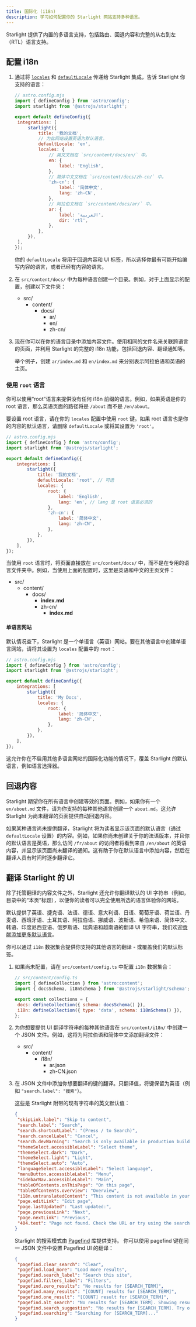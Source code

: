 ```yaml
---
title: 国际化 (i18n)
description: 学习如何配置你的 Starlight 网站支持多种语言。
---
```



Starlight 提供了内置的多语言支持，包括路由、回退内容和完整的从右到左（RTL）语言支持。

## 配置 i18n

1. 通过将 [`locales`](/zh-cn/reference/configuration/#locales) 和 [`defaultLocale`](/zh-cn/reference/configuration/#defaultlocale) 传递给 Starlight 集成，告诉 Starlight 你支持的语言：

   ```js
   // astro.config.mjs
   import { defineConfig } from 'astro/config';
   import starlight from '@astrojs/starlight';

   export default defineConfig({
   	integrations: [
   		starlight({
   			title: '我的文档',
   			// 为此网站设置英语为默认语言。
   			defaultLocale: 'en',
   			locales: {
   				// 英文文档在 `src/content/docs/en/` 中。
   				en: {
   					label: 'English',
   				},
   				// 简体中文文档在 `src/content/docs/zh-cn/` 中。
   				'zh-cn': {
   					label: '简体中文',
   					lang: 'zh-CN',
   				},
   				// 阿拉伯文档在 `src/content/docs/ar/` 中。
   				ar: {
   					label: 'العربية',
   					dir: 'rtl',
   				},
   			},
   		}),
   	],
   });
   ```

   你的 `defaultLocale` 将用于回退内容和 UI 标签，所以选择你最有可能开始编写内容的语言，或者已经有内容的语言。

2. 在 `src/content/docs/` 中为每种语言创建一个目录。例如，对于上面显示的配置，创建以下文件夹：

   <FileTree>

   - src/
     - content/
       - docs/
         - ar/
         - en/
         - zh-cn/

   </FileTree>

3. 现在你可以在你的语言目录中添加内容文件。使用相同的文件名来关联跨语言的页面，并利用 Starlight 的完整的 i18n 功能，包括回退内容、翻译通知等。

   举个例子，创建 `ar/index.md` 和 `en/index.md` 来分别表示阿拉伯语和英语的主页。

### 使用 `root` 语言

你可以使用“root”语言来提供没有任何 i18n 前缀的语言。例如，如果英语是你的 root 语言，那么英语页面的路径将是 `/about` 而不是 `/en/about`。

要设置 root 语言，请在你的 `locales` 配置中使用 `root` 键。如果 root 语言也是你的内容的默认语言，请删除 `defaultLocale` 或将其设置为 `'root'`。

```js
// astro.config.mjs
import { defineConfig } from 'astro/config';
import starlight from '@astrojs/starlight';

export default defineConfig({
	integrations: [
		starlight({
			title: '我的文档',
			defaultLocale: 'root', // 可选
			locales: {
				root: {
					label: 'English',
					lang: 'en', // lang 是 root 语言必须的
				},
				'zh-cn': {
					label: '简体中文',
					lang: 'zh-CN',
				},
			},
		}),
	],
});
```

当使用 `root` 语言时，将页面直接放在 `src/content/docs/` 中，而不是在专用的语言文件夹中。例如，当使用上面的配置时，这里是英语和中文的主页文件：

<FileTree>

- src/
  - content/
    - docs/
      - **index.md**
      - zh-cn/
        - **index.md**

</FileTree>

#### 单语言网站

默认情况查下，Starlight 是一个单语言（英语）网站。要在其他语言中创建单语言网站，请将其设置为 `locales` 配置中的 `root`：

```js
// astro.config.mjs
import { defineConfig } from 'astro/config';
import starlight from '@astrojs/starlight';

export default defineConfig({
	integrations: [
		starlight({
			title: 'My Docs',
			locales: {
				root: {
					label: '简体中文',
					lang: 'zh-CN',
				},
			},
		}),
	],
});
```

这允许你在不启用其他多语言网站的国际化功能的情况下，覆盖 Starlight 的默认语言，例如语言选择器。

## 回退内容

Starlight 期望你在所有语言中创建等效的页面。例如，如果你有一个 `en/about.md` 文件，请为你支持的每种其他语言创建一个 `about.md`。这允许 Starlight 为尚未翻译的页面提供自动回退内容。

如果某种语言尚未提供翻译，Starlight 将为读者显示该页面的默认语言（通过 `defaultLocale` 设置）的内容。例如，如果你尚未创建关于你的法语版本，并且你的默认语言是英语，那么访问 `/fr/about` 的访问者将看到来自 `/en/about` 的英语内容，并显示该页面尚未翻译的通知。这有助于你在默认语言中添加内容，然后在翻译人员有时间时逐步翻译它。

## 翻译 Starlight 的 UI

除了托管翻译的内容文件之外，Starlight 还允许你翻译默认的 UI 字符串（例如，目录中的“本页”标题），以便你的读者可以完全使用所选的语言体验你的网站。

默认提供了英语、捷克语、法语、德语、意大利语、日语、葡萄牙语、荷兰语、丹麦语、西班牙语、土耳其语、阿拉伯语、挪威语、波斯语、希伯来语、简体中文、韩语、印度尼西亚语、俄罗斯语、瑞典语和越南语的翻译 UI 字符串，我们欢迎[贡献添加更多默认语言](https://github.com/withastro/starlight/blob/main/CONTRIBUTING.md)。

你可以通过 `i18n` 数据集合提供你支持的其他语言的翻译 - 或覆盖我们的默认标签。

1. 如果尚未配置，请在 `src/content/config.ts` 中配置 `i18n` 数据集合：

   ```js
   // src/content/config.ts
   import { defineCollection } from 'astro:content';
   import { docsSchema, i18nSchema } from '@astrojs/starlight/schema';

   export const collections = {
   	docs: defineCollection({ schema: docsSchema() }),
   	i18n: defineCollection({ type: 'data', schema: i18nSchema() }),
   };
   ```

2. 为你想要提供 UI 翻译字符串的每种其他语言在 `src/content/i18n/` 中创建一个 JSON 文件。例如，这将为阿拉伯语和简体中文添加翻译文件：

   <FileTree>

   - src/
     - content/
       - i18n/
         - ar.json
         - zh-CN.json

   </FileTree>

3. 在 JSON 文件中添加你想要翻译的键的翻译。只翻译值，将键保留为英语（例如 `"search.label": "搜索"`）。

   这些是 Starlight 附带的现有字符串的英文默认值：

   ```json
   {
   	"skipLink.label": "Skip to content",
   	"search.label": "Search",
   	"search.shortcutLabel": "(Press / to Search)",
   	"search.cancelLabel": "Cancel",
   	"search.devWarning": "Search is only available in production builds. \nTry building and previewing the site to test it out locally.",
   	"themeSelect.accessibleLabel": "Select theme",
   	"themeSelect.dark": "Dark",
   	"themeSelect.light": "Light",
   	"themeSelect.auto": "Auto",
   	"languageSelect.accessibleLabel": "Select language",
   	"menuButton.accessibleLabel": "Menu",
   	"sidebarNav.accessibleLabel": "Main",
   	"tableOfContents.onThisPage": "On this page",
   	"tableOfContents.overview": "Overview",
   	"i18n.untranslatedContent": "This content is not available in your language yet.",
   	"page.editLink": "Edit page",
   	"page.lastUpdated": "Last updated:",
   	"page.previousLink": "Next",
   	"page.nextLink": "Previous",
   	"404.text": "Page not found. Check the URL or try using the search bar."
   }
   ```

   Starlight 的搜索模式由 [Pagefind](https://pagefind.app/) 库提供支持。 你可以使用 pagefind 键在同一 JSON 文件中设置 Pagefind UI 的翻译：

   ```json
   {
   	"pagefind.clear_search": "Clear",
   	"pagefind.load_more": "Load more results",
   	"pagefind.search_label": "Search this site",
   	"pagefind.filters_label": "Filters",
   	"pagefind.zero_results": "No results for [SEARCH_TERM]",
   	"pagefind.many_results": "[COUNT] results for [SEARCH_TERM]",
   	"pagefind.one_result": "[COUNT] result for [SEARCH_TERM]",
   	"pagefind.alt_search": "No results for [SEARCH_TERM]. Showing results for [DIFFERENT_TERM] instead",
   	"pagefind.search_suggestion": "No results for [SEARCH_TERM]. Try one of the following searches:",
   	"pagefind.searching": "Searching for [SEARCH_TERM]..."
   }
   ```
